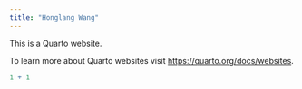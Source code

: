 ```yaml
---
title: "Honglang Wang"
---
```


This is a Quarto website.

To learn more about Quarto websites visit <https://quarto.org/docs/websites>.

```r
1 + 1
```
